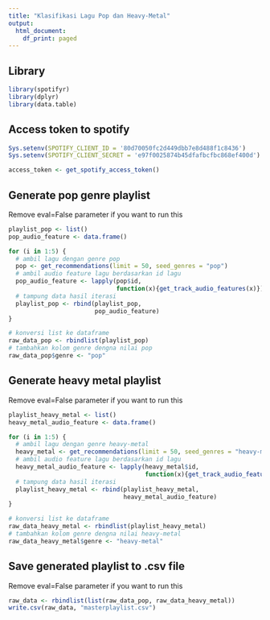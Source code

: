 ```yaml
---
title: "Klasifikasi Lagu Pop dan Heavy-Metal"
output:
  html_document:
    df_print: paged
---
```


## Library

```r
library(spotifyr)
library(dplyr)
library(data.table)
```

## Access token to spotify

```r
Sys.setenv(SPOTIFY_CLIENT_ID = '80d70050fc2d449dbb7e8d488f1c8436')
Sys.setenv(SPOTIFY_CLIENT_SECRET = 'e97f0025874b45dfafbcfbc868ef400d')

access_token <- get_spotify_access_token()
```

## Generate pop genre playlist

Remove eval=False parameter if you want to run this

```r
playlist_pop <- list()
pop_audio_feature <- data.frame()

for (i in 1:5) {
  # ambil lagu dengan genre pop
  pop <- get_recommendations(limit = 50, seed_genres = "pop")
  # ambil audio feature lagu berdasarkan id lagu
  pop_audio_feature <- lapply(pop$id, 
                              function(x){get_track_audio_features(x)})
  # tampung data hasil iterasi
  playlist_pop <- rbind(playlist_pop,
                        pop_audio_feature)
}

# konversi list ke dataframe
raw_data_pop <- rbindlist(playlist_pop)
# tambahkan kolom genre dengna nilai pop
raw_data_pop$genre <- "pop"
```

## Generate heavy metal playlist

Remove eval=False parameter if you want to run this

```r
playlist_heavy_metal <- list()
heavy_metal_audio_feature <- data.frame()

for (i in 1:5) {
  # ambil lagu dengan genre heavy-metal
  heavy_metal <- get_recommendations(limit = 50, seed_genres = "heavy-metal")
  # ambil audio feature lagu berdasarkan id lagu
  heavy_metal_audio_feature <- lapply(heavy_metal$id,
                                      function(x){get_track_audio_features(x)})
  # tampung data hasil iterasi
  playlist_heavy_metal <- rbind(playlist_heavy_metal,
                                heavy_metal_audio_feature)
}

# konversi list ke dataframe
raw_data_heavy_metal <- rbindlist(playlist_heavy_metal)
# tambahkan kolom genre dengna nilai heavy-metal
raw_data_heavy_metal$genre <- "heavy-metal"
```

## Save generated playlist to .csv file

Remove eval=False parameter if you want to run this

```r
raw_data <- rbindlist(list(raw_data_pop, raw_data_heavy_metal))
write.csv(raw_data, "masterplaylist.csv")
```


